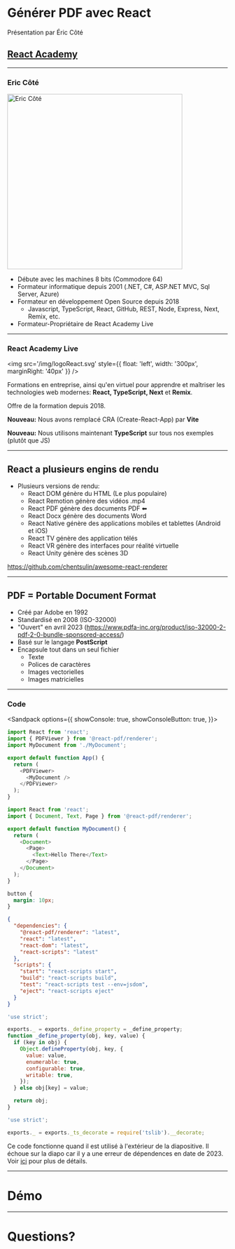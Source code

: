 # Générer PDF avec React

Présentation par Éric Côté

## [React Academy](https://www.reactAcademy.live)

---

### Eric Côté

<img
  src='https://www.reactacademy.live/static/20616643d8afc491bd4c1817ae69db63/5a6cd/Eric_Cote.webp'
  alt='Eric Côté'
  title='Eric Côté'
  width='400px'
/>

- Débute avec les machines 8 bits (Commodore 64)
- Formateur informatique depuis 2001 (.NET, C#, ASP.NET MVC, Sql Server, Azure)
- Formateur en développement Open Source depuis 2018
  - Javascript, TypeScript, React, GitHub, REST, Node, Express, Next, Remix, etc.
- Formateur-Propriétaire de React Academy Live

---

### React Academy Live

<div>

<img
  src='/img/logoReact.svg'
  style={{ float: 'left', width: '300px', marginRight: '40px' }}
/>

Formations en entreprise, ainsi qu'en virtuel
pour apprendre et maîtriser les technologies web modernes:
**React, TypeScript, Next** et **Remix**.

Offre de la formation depuis 2018.

**Nouveau:** Nous avons remplacé CRA (Create-React-App) par **Vite**

**Nouveau:** Nous utilisons maintenant **TypeScript** sur tous nos exemples (plutôt que JS)

</div>

---

## React a plusieurs engins de rendu

- Plusieurs versions de rendu:
  - React DOM génère du HTML (Le plus populaire)
  - React Remotion génère des vidéos .mp4
  - React PDF génère des documents PDF ⬅︎
  - React Docx génère des documents Word
  - React Native génère des applications mobiles et tablettes (Android et iOS)
  - React TV génère des application télés
  - React VR génère des interfaces pour réalité virtuelle
  - React Unity génère des scènes 3D

https://github.com/chentsulin/awesome-react-renderer

---

## PDF = Portable Document Format

- Créé par Adobe en 1992
- Standardisé en 2008 (ISO-32000)
- "Ouvert" en avril 2023 (https://www.pdfa-inc.org/product/iso-32000-2-pdf-2-0-bundle-sponsored-access/)
- Basé sur le langage **PostScript**
- Encapsule tout dans un seul fichier
  - Texte
  - Polices de caractères
  - Images vectorielles
  - Images matricielles

---

### Code

<Sandpack options={{
      showConsole: true,
      showConsoleButton: true,
    }}>

```js
import React from 'react';
import { PDFViewer } from '@react-pdf/renderer';
import MyDocument from './MyDocument';

export default function App() {
  return (
    <PDFViewer>
      <MyDocument />
    </PDFViewer>
  );
}
```

```js MyDocument.js
import React from 'react';
import { Document, Text, Page } from '@react-pdf/renderer';

export default function MyDocument() {
  return (
    <Document>
      <Page>
        <Text>Hello There</Text>
      </Page>
    </Document>
  );
}
```

```css
button {
  margin: 10px;
}
```

```json package.json
{
  "dependencies": {
    "@react-pdf/renderer": "latest",
    "react": "latest",
    "react-dom": "latest",
    "react-scripts": "latest"
  },
  "scripts": {
    "start": "react-scripts start",
    "build": "react-scripts build",
    "test": "react-scripts test --env=jsdom",
    "eject": "react-scripts eject"
  }
}
```

```js node_modules/@swc/helpers/lib/_define_property.js hidden
'use strict';

exports._ = exports._define_property = _define_property;
function _define_property(obj, key, value) {
  if (key in obj) {
    Object.defineProperty(obj, key, {
      value: value,
      enumerable: true,
      configurable: true,
      writable: true,
    });
  } else obj[key] = value;

  return obj;
}
```

```js node_modules/@swc/helpers/lib/_ts_decorate.js hidden
'use strict';

exports._ = exports._ts_decorate = require('tslib').__decorate;
```

</Sandpack>

Ce code fonctionne quand il est utilisé à l'extérieur de la diapositive. Il échoue sur la diapo car il y a une erreur de dépendences en date de 2023. Voir [ici](https://github.com/foliojs/fontkit/issues/325) pour plus de détails.

---

# Démo

---

# Questions?
